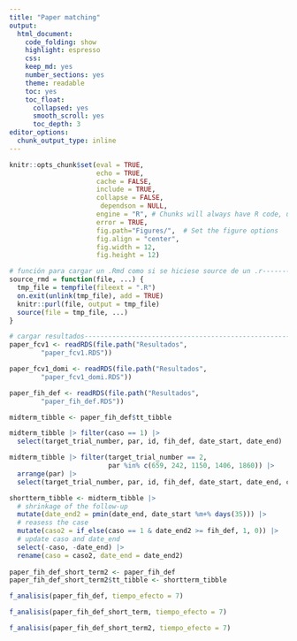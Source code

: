 ```yaml
---
title: "Paper matching"
output: 
  html_document:
    code_folding: show
    highlight: espresso
    css:
    keep_md: yes
    number_sections: yes
    theme: readable
    toc: yes  
    toc_float:
      collapsed: yes
      smooth_scroll: yes
      toc_depth: 3     
editor_options: 
  chunk_output_type: inline
---
```



```r
knitr::opts_chunk$set(eval = TRUE, 
                      echo = TRUE, 
                      cache = FALSE,
                      include = TRUE,
                      collapse = FALSE,
                       dependson = NULL,
                      engine = "R", # Chunks will always have R code, unless noted
                      error = TRUE,
                      fig.path="Figures/",  # Set the figure options
                      fig.align = "center", 
                      fig.width = 12,
                      fig.height = 12)
```

```r
# función para cargar un .Rmd como si se hiciese source de un .r---------------
source_rmd = function(file, ...) {
  tmp_file = tempfile(fileext = ".R")
  on.exit(unlink(tmp_file), add = TRUE)
  knitr::purl(file, output = tmp_file)
  source(file = tmp_file, ...)
}

```


```r
# cargar resultados------------------------------------------------------------
paper_fcv1 <- readRDS(file.path("Resultados",
        "paper_fcv1.RDS"))

paper_fcv1_domi <- readRDS(file.path("Resultados",
        "paper_fcv1_domi.RDS"))

paper_fih_def <- readRDS(file.path("Resultados",
        "paper_fih_def.RDS"))

```

```r
midterm_tibble <- paper_fih_def$tt_tibble

midterm_tibble |> filter(caso == 1) |> 
  select(target_trial_number, par, id, fih_def, date_start, date_end)

midterm_tibble |> filter(target_trial_number == 2, 
                         par %in% c(659, 242, 1150, 1406, 1860)) |> 
  arrange(par) |> 
  select(target_trial_number, par, id, fih_def, date_start, date_end, caso)

shortterm_tibble <- midterm_tibble |>
  # shrinkage of the follow-up
  mutate(date_end2 = pmin(date_end, date_start %m+% days(35))) |> 
  # reasess the case
  mutate(caso2 = if_else(caso == 1 & date_end2 >= fih_def, 1, 0)) |> 
  # update caso and date_end
  select(-caso, -date_end) |> 
  rename(caso = caso2, date_end = date_end2)
  
paper_fih_def_short_term2 <- paper_fih_def
paper_fih_def_short_term2$tt_tibble <- shortterm_tibble

```


```r
f_analisis(paper_fih_def, tiempo_efecto = 7)

```


```r
f_analisis(paper_fih_def_short_term, tiempo_efecto = 7)

```


```r
f_analisis(paper_fih_def_short_term2, tiempo_efecto = 7)

```

